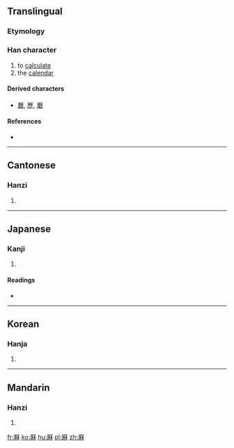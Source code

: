 {{also|麻}}
==Translingual==

===Etymology===
{{Han compound|厂|秝|c1=s|c2=p|ls=psc}}

===Han character===
{{Han char|rn=27|rad=厂|as=10|sn=12|four=7129<sub>4</sub>|canj=一竹木木 (MHDD)|ids=⿸[[厂]][[秝]]}}

# to [[calculate]]
# the [[calendar]]

====Derived characters====
* [[曆]], [[歷]], [[磿]]

====References====
* {{Han ref|kx=0162.200|dkj=02991|dj=0370.070|hdz=10076.020|uh=53A4|ud=21412|bh=D864|bd=55396}}

----

==Cantonese==

===Hanzi===
{{yue-hanzi|jyut=|y=lik6}}

# {{defn|lang=yue|sort=厂10}}

----

==Japanese==

===Kanji===
{{ja-kanji|grade=|rs=厂10}}

# {{defn|lang=ja|sort=厂10}}

====Readings====
* {{ja-readings|on=[[れき]] (reki), [[りゃく]] (ryaku)|kun=[[おさめる]] (osameru)}}

----

==Korean==

===Hanja===
{{ko-hanja|hangeul=력|rv=ryeok|mr=ryŏk}}

# {{defn|lang=ko|sort=厂10}}

----

==Mandarin==

===Hanzi===
{{cmn-hanzi|pin=[[lì]] ([[li4]])|wg=li<sup>4</sup>}}

# {{defn|lang=cmn|sort=厂10}}

[[fr:厤]]
[[ko:厤]]
[[hu:厤]]
[[pl:厤]]
[[zh:厤]]